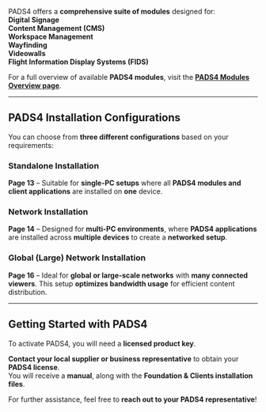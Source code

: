 PADS4 offers a **comprehensive suite of modules** designed for:  
**Digital Signage**  
**Content Management (CMS)**  
**Workspace Management**  
**Wayfinding**  
**Videowalls**  
**Flight Information Display Systems (FIDS)**  

For a full overview of available **PADS4 modules**, visit the **[PADS4 Modules Overview page](#)**.  

---

## **PADS4 Installation Configurations**  

You can choose from **three different configurations** based on your requirements:  

### Standalone Installation 
**Page 13** – Suitable for **single-PC setups** where all **PADS4 modules and client applications** are installed on **one** device.  

### Network Installation
**Page 14** – Designed for **multi-PC environments**, where **PADS4 applications** are installed across **multiple devices** to create a **networked setup**.  

### Global (Large) Network Installation
**Page 16** – Ideal for **global or large-scale networks** with **many connected viewers**. This setup **optimizes bandwidth usage** for efficient content distribution.  

---

## **Getting Started with PADS4**  

To activate PADS4, you will need a **licensed product key**.  

**Contact your local supplier or business representative** to obtain your **PADS4 license**.  
You will receive a **manual**, along with the **Foundation & Clients installation files**.  

For further assistance, feel free to **reach out to your PADS4 representative**!

